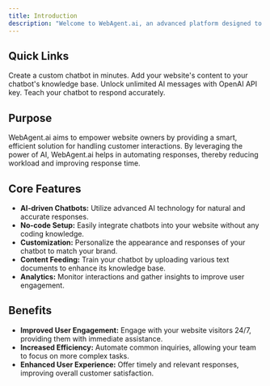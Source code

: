 ```yaml
---
title: Introduction
description: "Welcome to WebAgent.ai, an advanced platform designed to simplify the creation and management of AI-driven chatbots for websites. Our platform uses cutting-edge technology to provide precise, fast responses to user inquiries, enhancing user engagement and satisfaction."
---
```


## Quick Links

<CardGroup cols={2}>
    <Card title="Create Chatbot" icon="robot" href="/quickstart">
        Create a custom chatbot in minutes.
    </Card>
    <Card title="Train on Website" icon="globe" href="/essentials/add-knowledge/website">
        Add your website's content to your chatbot's knowledge base.
    </Card>
    <Card title="Get Unlimited Messages" icon="messages" href="/essentials/unlimited-messages">
        Unlock unlimited AI messages with OpenAI API key.
    </Card>
    <Card title="Instructing The Chatbot" icon="brain" href="/essentials/instruct-model">
        Teach your chatbot to respond accurately.
    </Card>
</CardGroup>

## Purpose

WebAgent.ai aims to empower website owners by providing a smart, efficient solution for handling customer interactions. By leveraging the power of AI, WebAgent.ai helps in automating responses, thereby reducing workload and improving response time.

## Core Features

-   **AI-driven Chatbots:** Utilize advanced AI technology for natural and accurate responses.
-   **No-code Setup:** Easily integrate chatbots into your website without any coding knowledge.
-   **Customization:** Personalize the appearance and responses of your chatbot to match your brand.
-   **Content Feeding:** Train your chatbot by uploading various text documents to enhance its knowledge base.
-   **Analytics:** Monitor interactions and gather insights to improve user engagement.

## Benefits

-   **Improved User Engagement:** Engage with your website visitors 24/7, providing them with immediate assistance.
-   **Increased Efficiency:** Automate common inquiries, allowing your team to focus on more complex tasks.
-   **Enhanced User Experience:** Offer timely and relevant responses, improving overall customer satisfaction.
